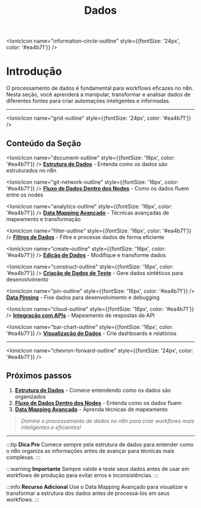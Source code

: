 ﻿---
sidebar_position: 2
title: Dados
description: Manipulação e transformação de dados no n8n
keywords: [n8n, dados, manipulação, transformação, processamento]
---

<IonicIcon name="information-circle-outline" style={{fontSize: '24px', color: '#ea4b71'}} />
# Introdução

O processamento de dados é fundamental para workflows eficazes no n8n. Nesta seção, você aprenderá a manipular, transformar e analisar dados de diferentes fontes para criar automações inteligentes e informadas.

---

<IonicIcon name="grid-outline" style={{fontSize: '24px', color: '#ea4b71'}} />
## Conteúdo da Seção

<IonicIcon name="document-outline" style={{fontSize: '16px', color: '#ea4b71'}} />
**[Estrutura de Dados](/logica-e-dados/data/data-structure)** - Entenda como os dados são estruturados no n8n

<IonicIcon name="git-network-outline" style={{fontSize: '16px', color: '#ea4b71'}} />
**[Fluxo de Dados Dentro dos Nodes](/logica-e-dados/data/data-flow-nodes)** - Como os dados fluem entre os nodes

<IonicIcon name="analytics-outline" style={{fontSize: '16px', color: '#ea4b71'}} />
**[Data Mapping Avançado](/logica-e-dados/data/data-mapping-avancado)** - Técnicas avançadas de mapeamento e transformação

<IonicIcon name="filter-outline" style={{fontSize: '16px', color: '#ea4b71'}} />
**[Filtros de Dados](/logica-e-dados/data/data-filtering)** - Filtre e processe dados de forma eficiente

<IonicIcon name="create-outline" style={{fontSize: '16px', color: '#ea4b71'}} />
**[Edição de Dados](/logica-e-dados/data/data-editing)** - Modifique e transforme dados

<IonicIcon name="construct-outline" style={{fontSize: '16px', color: '#ea4b71'}} />
**[Criação de Dados de Teste](/logica-e-dados/data/data-mocking)** - Gere dados sintéticos para desenvolvimento

<IonicIcon name="pin-outline" style={{fontSize: '16px', color: '#ea4b71'}} />
**[Data Pinning](/logica-e-dados/data/data-pinning)** - Fixe dados para desenvolvimento e debugging

<IonicIcon name="cloud-outline" style={{fontSize: '16px', color: '#ea4b71'}} />
**[Integração com APIs](/logica-e-dados/data/integracao-apis)** - Mapeamento de respostas de API

<IonicIcon name="bar-chart-outline" style={{fontSize: '16px', color: '#ea4b71'}} />
**[Visualização de Dados](/logica-e-dados/data/visualizacao-dados)** - Crie dashboards e relatórios

---

<IonicIcon name="chevron-forward-outline" style={{fontSize: '24px', color: '#ea4b71'}} />
## Próximos passos

1. **[Estrutura de Dados](/logica-e-dados/data/data-structure)** - Comece entendendo como os dados são organizados
2. **[Fluxo de Dados Dentro dos Nodes](/logica-e-dados/data/data-flow-nodes)** - Entenda como os dados fluem
3. **[Data Mapping Avançado](/logica-e-dados/data/data-mapping-avancado)** - Aprenda técnicas de mapeamento

> *Domine o processamento de dados no n8n para criar workflows mais inteligentes e eficientes!*

---

:::tip **Dica Pro**
Comece sempre pela estrutura de dados para entender como o n8n organiza as informações antes de avançar para técnicas mais complexas.
:::

:::warning **Importante**
Sempre valide e teste seus dados antes de usar em workflows de produção para evitar erros e inconsistências.
:::

:::info **Recurso Adicional**
Use o Data Mapping Avançado para visualizar e transformar a estrutura dos dados antes de processá-los em seus workflows.
:::
